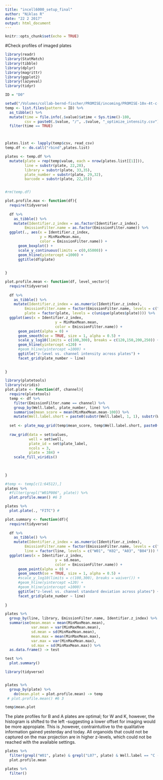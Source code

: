 ```yaml
---
title: "incell6000_setup_final"
author: "Niklas R"
date: "22 2 2017"
output: html_document
---
```


```r
knitr::opts_chunk$set(echo = TRUE)
```

#Check profiles of imaged plates
```r
library(readr)
library(StatMatch)
library(tibble)
library(dplyr)
library(magrittr)
library(ggplot2)
library(lazyeval)
library(tidyr)

ID = "D0"

setwd("/Volumes/collab-bernd-fischer/PROMISE/incoming/PROMISE-10x-4t-c-16z/")
temp <- list.files(pattern = ID) %>%
  as_tibble() %>%
  mutate(time = file.info(.$value)$atime < Sys.time()-180,
         csv = paste0(.$value, "/", .$value, "_optimize_intensity.csv")) %>%
  filter(time == TRUE) 



plates.list <- lapply(temp$csv, read_csv)
temp.df <- do.call("rbind",plates.list)

plates <- temp.df %>% 
  mutate(plate = rep(temp$value, each = nrow(plates.list[[1]])),
         line = substr(plate, 22,28),
         library = substr(plate, 33,35),
         plate_number = substr(plate, 29,32),
         barcode = substr(plate, 22,35)) 


#rm(temp.df)
```

```r
plot.profile.max <- function(df){
  require(tidyverse)
  
  df %>% 
    as_tibble() %>%
    mutate(Identifier.z_index = as.factor(Identifier.z_index),
         EmissionFilter.name = as.factor(EmissionFilter.name)) %>%
  ggplot(., aes(x = Identifier.z_index, 
                y = MinMaxMean.max, 
                color = EmissionFilter.name)) +
      geom_boxplot() +
      scale_y_continuous(limits = c(0,65000)) + 
      geom_hline(yintercept =1000) + 
      ggtitle(df$plate)
    
  
}

```

```r
plot.profile.mean <- function(df, level_vector){
  require(tidyverse)
  
  df %>% 
    as_tibble() %>%
    mutate(Identifier.z_index = as.numeric(Identifier.z_index),
         EmissionFilter.name = factor(EmissionFilter.name, levels = c("dsRed", "FITC", "DAPI")),
         plate = factor(plate, levels = c(unique(plates$plate)))) %>%
  ggplot(aes(x = Identifier.z_index, 
                       y = MinMaxMean.mean, 
                       color = EmissionFilter.name)) +
      geom_point(alpha = 0) +
      geom_smooth(se = TRUE, size = 1, alpha = 0.5) + 
      scale_y_log10(limits = c(100,300), breaks = c(120,150,200,250)) + 
      geom_hline(yintercept =120) + 
      #geom_hline(yintercept =1000) + 
      ggtitle("z-level vs. channel intensity across plates") + 
      facet_grid(plate_number ~ line)
    
  
}
```

```r
library(platetools)
library(viridis)
plot.plate <- function(df, channel){
  require(platetools)
  temp <- df %>% 
    filter(EmissionFilter.name == channel) %>%
    group_by(Well.label, plate_number, line) %>%
    summarise(mean_score = mean(MinMaxMean.mean-100)) %>%
    mutate(Well.label.short = paste0(substr(Well.label, 1, 1), substr(Well.label, 5, 6)))
  
  set <- plate_map_grid(temp$mean_score, temp$Well.label.short, paste0(temp$line, temp$plate_number))
  
  raw_grid(data = set$values,
           well = set$well,
           plate_id = set$plate_label, 
           ncols = 3, 
           plate = 384) + 
    scale_fill_viridis()
 
  
  
}
```

```r
#temp <- temp[c(1:64512),]
plates %>%
  #filter(grepl("W01P006", plate)) %>%
  plot.profile.mean() #6 3
```

```r
plates %>%
  plot.plate(., "FITC") #
```








```r
plot.summary <- function(df){
  require(tidyverse)
  
  df %>% 
    as_tibble() %>%
    mutate(Identifier.z_index = as.numeric(Identifier.z_index),
         EmissionFilter.name = factor(EmissionFilter.name, levels = c("dsRed", "FITC", "DAPI")),
         line = factor(line, levels = c("W01", "K02", "A03", "B04"))) %>%
  ggplot(aes(x = Identifier.z_index, 
                       y = sd.mean, 
                       color = EmissionFilter.name)) +
      geom_point(alpha = 0) +
      geom_smooth(se = TRUE, size = 1, alpha = 0.5) + 
      #scale_y_log10(limits = c(100,300), breaks = waiver()) + 
      #geom_hline(yintercept =120) + 
      #geom_hline(yintercept =1000) + 
      ggtitle("z-level vs. channel standard deviation across plates") + 
      facet_grid(plate_number ~ line)
    
}
```


```r
plates %>%
  group_by(line, library, EmissionFilter.name, Identifier.z_index) %>%
  summarise(mean.mean = mean(MinMaxMean.mean),
            var.mean = var(MinMaxMean.mean),
            sd.mean = sd(MinMaxMean.mean),
            mean.max = mean(MinMaxMean.max),
            var.max = var(MinMaxMean.max),
            sd.max = sd(MinMaxMean.max)) %>%
  as.data.frame() -> test

test %>%
  plot.summary()
```


```r
library(tidyverse)


plates %>%
  group_by(plate) %>%
    do(mean.plot = plot.profile.mean) -> temp
 # plot.profile.mean() #6 3

temp$mean.plot


```
The plate profiles for B and A plates are optimal; for W and K, however, the histogram is shifted to the left -suggesting a lower offset for imaging would be more appropiate. 
This is ,however, contraintuitive to the qualitative information gained yesterday and today. All organoids that could not be captured on the max projection are in higher z-levels, which could not be reached with the available settings.

```r
plates %>%
  filter(grepl("W01", plate) & grepl("L07", plate) & Well.label == "C - 5") %>%
  plot.profile.mean
```

```r
plates %>%
  filter()
```

